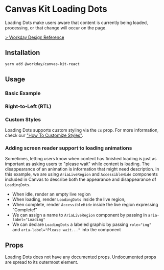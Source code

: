 

<Meta title="Components/Indicators/Loading Dots" component={LoadingDots} />

# Canvas Kit Loading Dots

Loading Dots make users aware that content is currently being loaded, processing, or that change
will occur on the page.

[> Workday Design Reference](https://design.workday.com/components/indicators/loading-dots)

## Installation

```sh
yarn add @workday/canvas-kit-react
```

## Usage

### Basic Example

<ExampleCodeBlock code={Basic} />

### Right-to-Left (RTL)

<ExampleCodeBlock code={RTL} />

### Custom Styles

Loading Dots supports custom styling via the `cs` prop. For more information, check our
["How To Customize Styles"](https://workday.github.io/canvas-kit/?path=/docs/styling-how-to-customize-styles--page).

### Adding screen reader support to loading animations

Sometimes, letting users know when content has finished loading is just as important as asking users
to "please wait" while content is loading. The disappearance of an animation is information that
might need description. In this example, we are using `AriaLiveRegion` and `AccessibleHide`
components included in Canvas to describe both the appearance and disappearance of `LoadingDots`.

- When idle, render an empty live region
- When loading, render `LoadingDots` inside the live region,
- When complete, render `AccessibleHide` inside the live region expressing "Complete!"
- We can assign a name to `AriaLiveRegion` component by passing in `aria-label="Loading"`
- We can declare `LoadingDots` a labeled graphic by passing `role="img"` and
  `aria-label="Please wait..."` into the component

<ExampleCodeBlock code={Accessible} />

## Props

Loading Dots does not have any documented props. Undocumented props are spread to its outermost
element.
